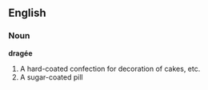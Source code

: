 ==English==
===Noun===
'''dragée'''

# A hard-coated confection for decoration of cakes, etc.
# A sugar-coated pill